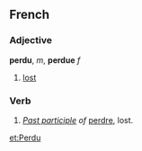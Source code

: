 ==French==

===Adjective===
'''perdu''', ''m'', '''perdue''' ''f''
# [[lost]]
===Verb===
# ''[[Past participle]] of'' [[perdre]], lost.

[[et:Perdu]]